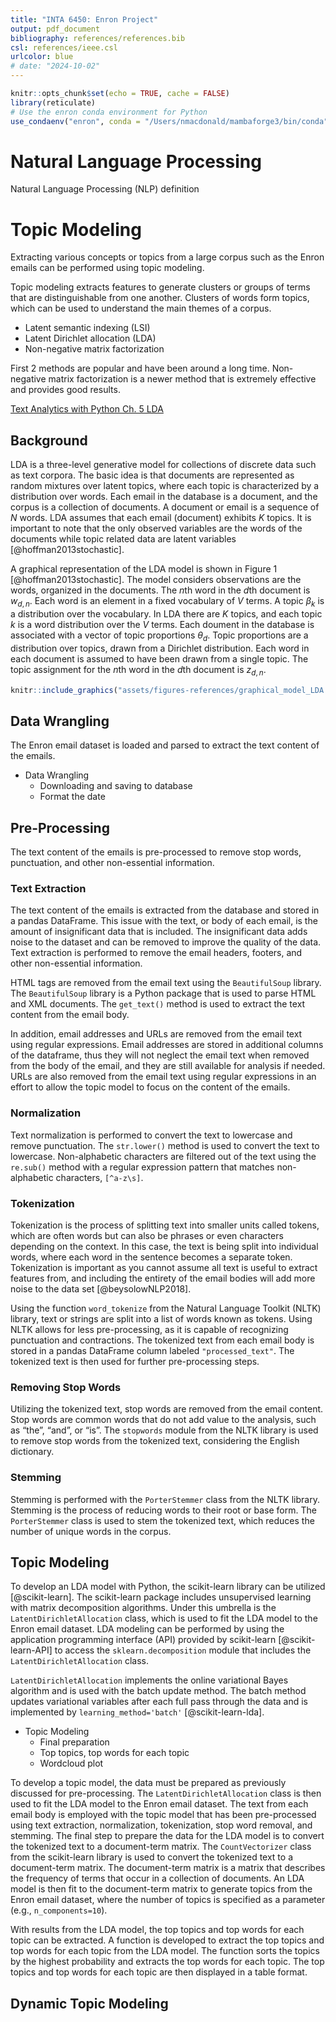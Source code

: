 ```yaml
---
title: "INTA 6450: Enron Project"
output: pdf_document
bibliography: references/references.bib
csl: references/ieee.csl
urlcolor: blue
# date: "2024-10-02"
---
```


```r
knitr::opts_chunk$set(echo = TRUE, cache = FALSE)
library(reticulate)
# Use the enron conda environment for Python
use_condaenv("enron", conda = "/Users/nmacdonald/mambaforge3/bin/conda")
```

# Natural Language Processing

Natural Language Processing (NLP) definition 

# Topic Modeling

Extracting various concepts or topics from a large corpus such as the Enron emails can be performed using topic modeling.

Topic modeling extracts features to generate clusters or groups of terms that are distinguishable from one another.
Clusters of words form topics, which can be used to understand the main themes of a corpus.

- Latent semantic indexing (LSI)
- Latent Dirichlet allocation (LDA)
- Non-negative matrix factorization

First 2 methods are popular and have been around a long time.
Non-negative matrix factorization is a newer method that is extremely effective and provides good results.

[Text Analytics with Python Ch. 5 LDA](https://learning.oreilly.com/library/view/text-analytics-with/9781484223871/A427287_1_En_5_Chapter.html)




## Background

LDA is a three-level generative model for collections of discrete data such as text corpora.
The basic idea is that documents are represented as random mixtures over latent topics, 
where each topic is characterized by a distribution over words.
Each email in the database is a document, and the corpus is a collection of documents.
A document or email is a sequence of $N$ words.
LDA assumes that each email (document) exhibits $K$ topics.
It is important to note that the only observed variables are the words of the documents while 
topic related data are latent variables [@hoffman2013stochastic].

A graphical representation of the LDA model 
is shown in Figure 1 [@hoffman2013stochastic].
The model considers observations are the words, organized in the documents.
The $n$th word in the $d$th document is $w_{d,n}$.
Each word is an element in a fixed vocabulary of $V$ terms.
A topic $\beta_k$ is a distribution over the vocabulary.
In LDA there are $K$ topics, and each topic $k$ is a word distribution over the $V$ terms.
Each doument in the database is associated with a vector of topic proportions $\theta_d$.
Topic proportions are a distribution over topics, drawn from a Dirichlet distribution.
Each word in each document is assumed to have been drawn from a single topic.
The topic assignment for the $n$th word in the $d$th document is $z_{d,n}$.

```r
knitr::include_graphics("assets/figures-references/graphical_model_LDA.png")
```

## Data Wrangling

The Enron email dataset is loaded and parsed to extract the text content of the emails.

- Data Wrangling
    - Downloading and saving to database
    - Format the date

## Pre-Processing

The text content of the emails is pre-processed to remove stop words, punctuation, and other non-essential information.

### Text Extraction

The text content of the emails is extracted from the database and stored in a pandas DataFrame.
This issue with the text, or body of each email, is the amount of insignificant data that is included.
The insignificant data adds noise to the dataset and can be removed to improve the quality of the data.
Text extraction is performed to remove the email headers, footers, and other non-essential information.

HTML tags are removed from the email text using the `BeautifulSoup` library.
The `BeautifulSoup` library is a Python package that is used to parse HTML and XML documents.
The `get_text()` method is used to extract the text content from the email body.

In addition, email addresses and URLs are removed from the email text using regular expressions.
Email addresses are stored in additional columns of the dataframe, thus they will not neglect the email text
when removed from the body of the email, and they are still available for analysis if needed.
URLs are also removed from the email text using regular expressions in an effort to allow the topic model
to focus on the content of the emails.

### Normalization

Text normalization is performed to convert the text to lowercase and remove punctuation.
The `str.lower()` method is used to convert the text to lowercase.
Non-alphabetic characters are filtered out of the text using the `re.sub()` method with
a regular expression pattern that matches non-alphabetic characters, `[^a-z\s]`.

### Tokenization

Tokenization is the process of splitting text into smaller units called tokens, 
which are often words but can also be phrases or even characters depending on the context. 
In this case, the text is being split into individual words, where
each word in the sentence becomes a separate token.
Tokenization is important as you cannot assume all text is useful to extract
features from, and including the entirety of the email bodies will add more 
noise to the data set [@beysolowNLP2018].

Using the function `word_tokenize` from the Natural Language Toolkit (NLTK) library,
text or strings are split into a list of words known as tokens.
Using NLTK allows for less pre-processing, as it is capable of recognizing punctuation and contractions.
The tokenized text from each email body is stored in a pandas DataFrame column labeled `"processed_text"`.
The tokenized text is then used for further pre-processing steps.

### Removing Stop Words

Utilizing the tokenized text, stop words are removed from the email content.
Stop words are common words that do not add value to the analysis, such as "the", "and", or "is".
The `stopwords` module from the NLTK library is used to remove stop words from the tokenized text,
considering the English dictionary.

### Stemming

Stemming is performed with the `PorterStemmer` class from the NLTK library.
Stemming is the process of reducing words to their root or base form.
The `PorterStemmer` class is used to stem the tokenized text, which reduces the number of unique words in the corpus.

## Topic Modeling

To develop an LDA model with Python, the scikit-learn library can be utilized [@scikit-learn].
The scikit-learn package includes unsupervised learning with matrix decomposition algorithms.
Under this umbrella is the `LatentDirichletAllocation` class, which is used to fit the LDA model to the Enron email dataset.
LDA modeling can be performed by using the application programming interface (API) provided by scikit-learn [@scikit-learn-API]
to access the `sklearn.decomposition` module that includes the `LatentDirichletAllocation` class.

`LatentDirichletAllocation` implements the online variational Bayes algorithm and is used with the batch update method. 
The batch method updates variational variables after each full pass through the data and is implemented by 
`learning_method='batch'` [@scikit-learn-lda].

- Topic Modeling
    - Final preparation
    - Top topics, top words for each topic
    - Wordcloud plot

To develop a topic model, the data must be prepared as previously discussed for pre-processing.
The `LatentDirichletAllocation` class is then used to fit the LDA model to the Enron email dataset.
The text from each email body is employed with the topic model that has been pre-processed using 
text extraction, normalization, tokenization, stop word removal, and stemming.
The final step to prepare the data for the LDA model is to convert the tokenized text to a document-term matrix.
The `CountVectorizer` class from the scikit-learn library is used to convert the tokenized text to a document-term matrix.
The document-term matrix is a matrix that describes the frequency of terms that occur in a collection of documents.
An LDA model is then fit to the document-term matrix to generate topics from the Enron email dataset, where
the number of topics is specified as a parameter (e.g., `n_components=10`).

With results from the LDA model, the top topics and top words for each topic can be extracted.
A function is developed to extract the top topics and top words for each topic from the LDA model.
The function sorts the topics by the highest probability and extracts the top words for each topic.
The top topics and top words for each topic are then displayed in a table format.

## Dynamic Topic Modeling
